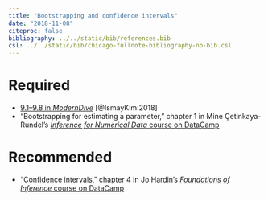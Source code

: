 ```yaml
---
title: "Bootstrapping and confidence intervals"
date: "2018-11-08"
citeproc: false
bibliography: ../../static/bib/references.bib
csl: ../../static/bib/chicago-fullnote-bibliography-no-bib.csl
---
```


# Required

- <i class="fas fa-book"></i> [9.1–9.8 in *ModernDive*](https://moderndive.com/9-confidence-intervals.html) [@IsmayKim:2018]
- <i class="fas fa-laptop-code"></i> "Bootstrapping for estimating a parameter," chapter 1 in Mine Çetinkaya-Rundel's [*Inference for Numerical Data* course on DataCamp](https://www.datacamp.com/courses/inference-for-numerical-data)


# Recommended

- <i class="fas fa-laptop-code"></i> "Confidence intervals," chapter 4 in Jo Hardin's [*Foundations of Inference* course on DataCamp](https://www.datacamp.com/courses/foundations-of-inference)
